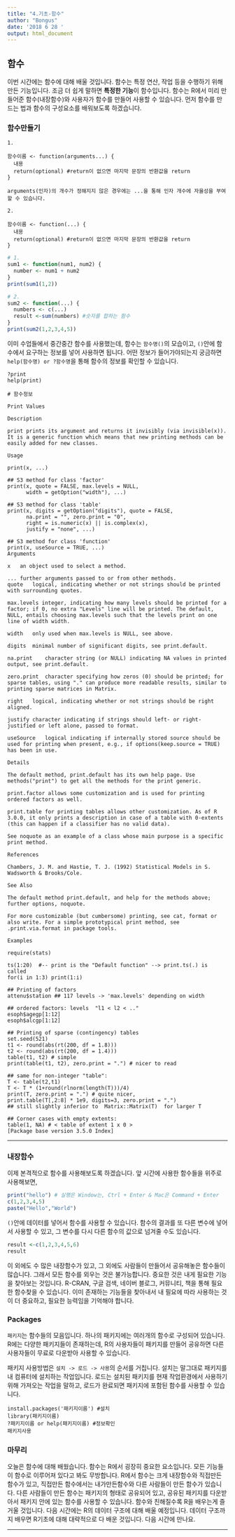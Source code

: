 ```yaml
---
title: "4.기초-함수"
author: "Bongus"
date: '2018 6 28 '
output: html_document
---
```


## 함수
이번 시간에는 함수에 대해 배울 것입니다. 함수는 특정 연산, 작업 등을 수행하기 위해 만든 기능입니다. 조금 더 쉽게 말하면 **특정한 기능**이 함수입니다. 함수는 R에서 미리 만들어준 함수(내장함수)와 사용자가 함수를 만들어 사용할 수 있습니다. 먼저 함수를 만드는 법과 함수의 구성요소를 배워보도록 하겠습니다.

### 함수만들기

```
1.

함수이름 <- function(arguments...) {
  내용
  return(optional) #return이 없으면 마지막 문장의 반환값을 return
}

arguments(인자)의 개수가 정해지지 않은 경우에는 ...을 통해 인자 개수에 자율성을 부여할 수 있습니다. 

2.

함수이름 <- function(...) {
  내용
  return(optional) #return이 없으면 마지막 문장의 반환값을 return
}
```

```R
# 1.
sum1 <- function(num1, num2) {
  number <- num1 + num2
}
print(sum1(1,2))

# 2.
sum2 <- function(...) {
  numbers <- c(...)
  result <-sum(numbers) #숫자를 합하는 함수
}
print(sum2(1,2,3,4,5))
```
  
  
이미 수업들에서 중간중간 함수를 사용했는데, 함수는 `함수명()`의 모습이고, `()`안에 함수에서 요구하는 정보를 넣어 사용하면 됩니다. 어떤 정보가 들어가야되는지 궁금하면 `help(함수명) or ?함수명`을 통해 함수의 정보를 확인할 수 있습니다. 
  
```
?print
help(print)

# 함수정보

Print Values

Description

print prints its argument and returns it invisibly (via invisible(x)). It is a generic function which means that new printing methods can be easily added for new classes.

Usage

print(x, ...)

## S3 method for class 'factor'
print(x, quote = FALSE, max.levels = NULL,
      width = getOption("width"), ...)

## S3 method for class 'table'
print(x, digits = getOption("digits"), quote = FALSE,
      na.print = "", zero.print = "0",
      right = is.numeric(x) || is.complex(x),
      justify = "none", ...)

## S3 method for class 'function'
print(x, useSource = TRUE, ...)
Arguments

x	an object used to select a method.

...	further arguments passed to or from other methods.
quote	logical, indicating whether or not strings should be printed with surrounding quotes.

max.levels integer, indicating how many levels should be printed for a factor; if 0, no extra "Levels" line will be printed. The default, NULL, entails choosing max.levels such that the levels print on one line of width width.

width	only used when max.levels is NULL, see above.

digits	minimal number of significant digits, see print.default.

na.print	character string (or NULL) indicating NA values in printed output, see print.default.

zero.print	character specifying how zeros (0) should be printed; for sparse tables, using "." can produce more readable results, similar to printing sparse matrices in Matrix.

right	logical, indicating whether or not strings should be right aligned.

justify	character indicating if strings should left- or right-justified or left alone, passed to format.

useSource	logical indicating if internally stored source should be used for printing when present, e.g., if options(keep.source = TRUE) has been in use.

Details

The default method, print.default has its own help page. Use methods("print") to get all the methods for the print generic.

print.factor allows some customization and is used for printing ordered factors as well.

print.table for printing tables allows other customization. As of R 3.0.0, it only prints a description in case of a table with 0-extents (this can happen if a classifier has no valid data).

See noquote as an example of a class whose main purpose is a specific print method.

References

Chambers, J. M. and Hastie, T. J. (1992) Statistical Models in S. Wadsworth & Brooks/Cole.

See Also

The default method print.default, and help for the methods above; further options, noquote.

For more customizable (but cumbersome) printing, see cat, format or also write. For a simple prototypical print method, see .print.via.format in package tools.

Examples

require(stats)

ts(1:20)  #-- print is the "Default function" --> print.ts(.) is called
for(i in 1:3) print(1:i)

## Printing of factors
attenu$station ## 117 levels -> 'max.levels' depending on width

## ordered factors: levels  "l1 < l2 < .."
esoph$agegp[1:12]
esoph$alcgp[1:12]

## Printing of sparse (contingency) tables
set.seed(521)
t1 <- round(abs(rt(200, df = 1.8)))
t2 <- round(abs(rt(200, df = 1.4)))
table(t1, t2) # simple
print(table(t1, t2), zero.print = ".") # nicer to read

## same for non-integer "table":
T <- table(t2,t1)
T <- T * (1+round(rlnorm(length(T)))/4)
print(T, zero.print = ".") # quite nicer,
print.table(T[,2:8] * 1e9, digits=3, zero.print = ".")
## still slightly inferior to  Matrix::Matrix(T)  for larger T

## Corner cases with empty extents:
table(1, NA) # < table of extent 1 x 0 >
[Package base version 3.5.0 Index]
```

---

### 내장함수

이제 본격적으로 함수를 사용해보도록 하겠습니다. 앞 시간에 사용한 함수들을 위주로 사용해보면, 

```R
print("hello") # 실행은 Window는, Ctrl + Enter & Mac은 Command + Enter
c(1,2,3,4,5)
paste("Hello","World")
```

`()`안에 데이터를 넣어서 함수를 사용할 수 있습니다. 함수의 결과를 또 다른 변수에 넣어서 사용할 수 있고, 그 변수를 다시 다른 함수의 값으로 넘겨줄 수도 있습니다. 

```R
result <-c(1,2,3,4,5,6)
result
```

이 외에도 수 많은 내장함수가 있고, 그 외에도 사람들이 만들어서 공유해놓은 함수들이 많습니다. 그래서 모든 함수를 외우는 것은 불가능합니다. 중요한 것은 내게 필요한 기능을 찾아보는 것입니다. R-CRAN, 구글 검색, 네이버 블로그, 커뮤니티, 책을 통해 필요한 함수찾을 수 있습니다. 이미 존재하는 기능들을 찾아내서 내 필요에 따라 사용하는 것이 더 중요하고, 필요한 능력임을 기억해야 합니다. 

### Packages
`패키지`는 함수들의 모음입니다. 하나의 패키지에는 여러개의 함수로 구성되어 있습니다. R에는 다양한 패키지들이 존재하는데, R의 사용자들이 패키지를 만들어 공유하면 다른 사용자들이 무료로 다운받아 사용할 수 있습니다. 
  
패키지 사용방법은 `설치 -> 로드 -> 사용`의 순서를 거칩니다. 설치는 말그대로 패키지를 내 컴퓨터에 설치하는 작업입니다. 로드는 설치된 패키지를 현재 작업환경에서 사용하기위해 가져오는 작업을 말하고, 로드가 완료되면 패키지에 포함된 함수를 사용할 수 있습니다. 
  
```
install.packages('패키지이름') #설치
library(패키지이름)
?패키지이름 or help(패키지이름) #정보확인
패키지사용
```
  
  
### 마무리
오늘은 함수에 대해 배웠습니다. 함수는 R에서 굉장히 중요한 요소입니다. 모든 기능들이 함수로 이루어져 있다고 봐도 무방합니다. R에서 함수는 크게 내장함수와 직접만든 함수가 있고, 직접만든 함수에서는 내가만든함수와 다른 사람들이 만든 함수가 있습니다. 다른 사람들이 만든 함수는 패키지의 형태로 공유되어 있고, 공유된 패키지를 다운받아서 패키지 안에 있는 함수를 사용할 수 있습니다. 함수와 친해질수록 R을 배우는게 즐거울 것입니다. 
다음 시간에는 R의 데이터 구조에 대해 배울 예정입니다. 데이터 구조까지 배우면 R기초에 대해 대략적으로 다 배운 것입니다. 다음 시간에 만나요. 
  
  
---